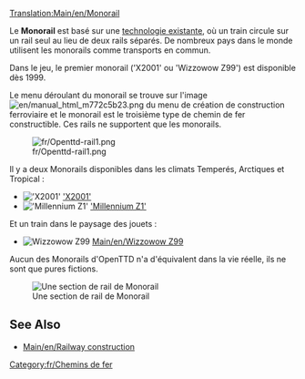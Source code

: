 [[Translation:Main/en/Monorail]]{{en/-}}{{fr/Type de chemin de fer}}

Le '''Monorail''' est basé sur une [http://www.wikipedia.org/wiki/monorail technologie existante], où un train circule sur un rail seul au lieu de deux rails séparés. De nombreux pays dans le monde utilisent les monorails comme transports en commun.

Dans le jeu, le premier monorail ('X2001' ou 'Wizzowow Z99') est disponible dès 1999.

Le menu déroulant du monorail se trouve sur l'image [[File:en/manual html m772c5b23.png]] du menu de création de construction ferroviaire et le monorail est le troisième type de chemin de fer constructible. Ces rails ne supportent que les monorails.

[[File:fr/Openttd-rail1.png|none]]

Il y a deux Monorails disponibles dans les climats Temperés, Arctiques et Tropical :
*[[File:en/X2001.png|'X2001']] [[Main/en/X2001|'X2001']]
*[[File:en/Millenniumz1.png|'Millennium Z1']] [[Main/en/millennium Z1|'Millennium Z1']]
Et un train dans le paysage des jouets :
*[[File:en/Wizzowowz99.png|Wizzowow Z99]] [[Main/en/Wizzowow Z99]]

Aucun des Monorails d'OpenTTD n'a d'équivalent dans la vie réelle, ils ne sont que pures fictions.

[[File:en/MonorialTemp.png|none|frame|Une section de rail de Monorail]]

==See Also==
*[[Main/en/Railway construction]]

[[Category:fr/Chemins de fer]]